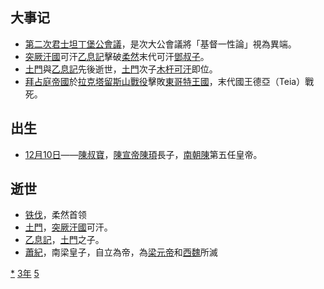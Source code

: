 {{yearTOC|553|南朝梁'''[[承聖|承聖]]二年'''；高昌'''[[和平_(高昌)|和平]]三年'''；西魏'''[[元钦|废帝]]二年'''；北齊'''[[天保_(高洋)|天保]]四年'''；萧纪'''[[天正_(蕭紀)|天正]]二年'''；新罗'''[[開國_(新羅)|開國]]三年'''}}

== 大事记 ==
*[[第二次君士坦丁堡公會議|第二次君士坦丁堡公會議]]，是次大公會議將「基督一性論」視為異端。
*[[突厥汗國|突厥汗國]]可汗[[乙息記|乙息記]]擊破[[柔然|柔然]]末代可汗[[鄧叔子|鄧叔子]]。
*[[土門|土門]]與[[乙息記|乙息記]]先後逝世，[[土門|土門]]次子[[木杆可汗|木杆可汗]]即位。
*[[拜占庭帝國|拜占庭帝國]]於[[拉克塔留斯山戰役|拉克塔留斯山戰役]]擊敗[[東哥特王國|東哥特王國]]，末代國王德亞（Teia）戰死。

== 出生 ==
*[[12月10日|12月10日]]——[[陳叔寶|陳叔寶]]，[[陳宣帝|陳宣帝]][[陳頊|陳頊]]長子，[[南朝陳|南朝陳]]第五任皇帝。

== 逝世 ==
{{Wikisource year mention}}
*[[铁伐|铁伐]]，柔然首领
*[[土門|土門]]，[[突厥汗國|突厥汗國]]可汗。
*[[乙息記|乙息記]]，[[土門|土門]]之子。
*[[蕭紀|蕭紀]]，南梁皇子，自立為帝，為[[梁元帝|梁元帝]]和[[西魏|西魏]]所滅

[[Category:553年|*]]
[[Category:550年代|3年]]
[[Category:6世纪各年|5]]